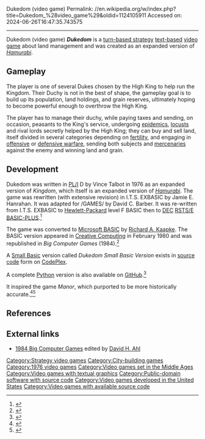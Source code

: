 Dukedom (video game)
Permalink: //en.wikipedia.org/w/index.php?title=Dukedom_%28video_game%29&oldid=1124105911
Accessed on: 2024-06-26T16:47:35.743575



------
Dukedom (video game)
{{short description|1976 video game}}
{{Infobox video game
| title = Dukedom
| image = Dukedom Screenshot.jpg
| caption = 
| developer = Vince Talbot
| publisher = 
| composer = 
| release = 1976
| genre = [[Turn-based strategy]]
| modes = 
| platforms = [[PL/1]], [[Personal computer]]
}}
'''''Dukedom''''' is a [[turn-based strategy]] [[Text-based game|text-based]] [[video game]] about land management and was created as an expanded version of ''[[Hamurabi (video game)|Hamurabi]]''.

== Gameplay ==

The player is one of several Dukes chosen by the High King to help run the Kingdom. Their Duchy is not in the best of shape, the gameplay goal is to build up its population, land holdings, and grain reserves, ultimately hoping to become powerful enough to overthrow the High King.

The player has to manage their duchy, while paying taxes and sending, on occasion, peasants to the King's service, undergoing [[epidemics]], [[locusts]] and rival lords secretly helped by the High King; they can buy and sell land, itself divided in several categories depending on [[Fertility (soil)|fertility]], and engaging in [[Offensive (military)|offensive]] or [[defensive war]]fare, sending both subjects and [[mercenaries]] against the enemy and winning land and grain.

== Development ==

Dukedom was written in [[PL/I]] D by Vince Talbot in 1976 as an expanded version of ''Kingdom'', which itself is an expanded version of ''[[Hamurabi (video game)|Hamurabi]]''. The game was rewritten (with extensive revision) in I.T.S. EXBASIC by Jamie E. Hanrahan. It was adapted for /GAMES/ by David C. Barber. It was re-written from I.T.S. EXBASIC to [[Hewlett-Packard]] level F BASIC then to [[Digital Equipment Corporation|DEC]] [[RSTS/E]] [[BASIC-PLUS]].<ref>{{cite web|url=http://dukedomsbv.codeplex.com/documentation|title=CodePlex Archive|website=CodePlex Archive}}</ref>

The game was converted to [[Microsoft BASIC]] by [[Richard A. Kaapke]]. The BASIC version appeared in [[Creative Computing]] in February 1980 and was republished in ''Big Computer Games'' (1984).<ref>{{cite web|url=http://www.atariarchives.org/bigcomputergames/showpage.php?page=11|title=Big Computer Games: Dukedom - Challenging land management game|website=www.atariarchives.org}}</ref>

A [[Small Basic]] version called ''Dukedom Small Basic Version'' exists in [[source code]] form on [[CodePlex]].{{cn|date=November 2018}}

A complete [[Python (programming language)|Python]] version is also available on [[GitHub]].<ref>{{Cite web|url = https://github.com/fruitnuke/retro/tree/master/dukedom|title = retro/dukedom|date = |accessdate = November 29, 2014|website = [[GitHub]]|publisher = |last = |first = }}</ref>

It inspired the game ''Manor'', which purported to be more historically accurate.<ref>{{Cite web|url = http://peyre.x10.mx/GWBASIC/index.htm#Manor |title = Back to BASICs |date = |accessdate = November 29, 2014|website = Leon's Web Pages|publisher = |author = Leon}}</ref><ref>{{Cite web|url = http://mmreference.com/product/manor/|title = Manor|date = |accessdate = November 29, 2014|website = MMReference|publisher = |last = |first = |archive-url = https://web.archive.org/web/20141204104645/http://mmreference.com/product/manor/|archive-date = December 4, 2014|url-status = dead}}</ref>

== References ==
{{reflist|30em}}

== External links ==
*[http://www.atariarchives.org/bigcomputergames/index.php 1984 Big Computer Games] edited by [[David H. Ahl]]

[[Category:Strategy video games]]
[[Category:City-building games]]
[[Category:1976 video games]]
[[Category:Video games set in the Middle Ages]]
[[Category:Video games with textual graphics]]
[[Category:Public-domain software with source code]]
[[Category:Video games developed in the United States]]
[[Category:Video games with available source code]]